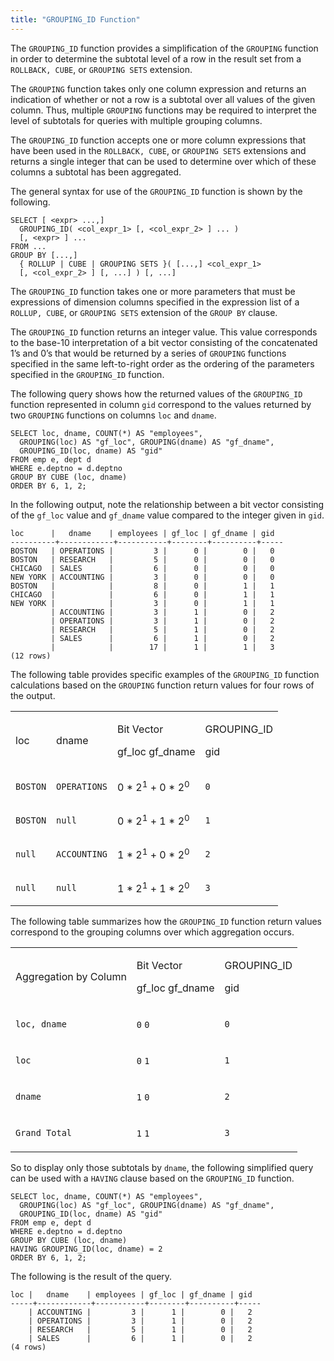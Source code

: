 ```yaml
---
title: "GROUPING_ID Function"
---
```


<div id="grouping_id_function" class="registered_link"></div>

The `GROUPING_ID` function provides a simplification of the `GROUPING` function in order to determine the subtotal level of a row in the result set from a `ROLLBACK, CUBE`, or `GROUPING SETS` extension.

The `GROUPING` function takes only one column expression and returns an indication of whether or not a row is a subtotal over all values of the given column. Thus, multiple `GROUPING` functions may be required to interpret the level of subtotals for queries with multiple grouping columns.

The `GROUPING_ID` function accepts one or more column expressions that have been used in the `ROLLBACK, CUBE`, or `GROUPING SETS` extensions and returns a single integer that can be used to determine over which of these columns a subtotal has been aggregated.

The general syntax for use of the `GROUPING_ID` function is shown by the following.

```text
SELECT [ <expr> ...,]
  GROUPING_ID( <col_expr_1> [, <col_expr_2> ] ... )
  [, <expr> ] ...
FROM ...
GROUP BY [...,]
  { ROLLUP | CUBE | GROUPING SETS }( [...,] <col_expr_1>
  [, <col_expr_2> ] [, ...] ) [, ...]
```

The `GROUPING_ID` function takes one or more parameters that must be expressions of dimension columns specified in the expression list of a `ROLLUP, CUBE`, or `GROUPING SETS` extension of the `GROUP BY` clause.

The `GROUPING_ID` function returns an integer value. This value corresponds to the base-10 interpretation of a bit vector consisting of the concatenated 1’s and 0’s that would be returned by a series of `GROUPING` functions specified in the same left-to-right order as the ordering of the parameters specified in the `GROUPING_ID` function.

The following query shows how the returned values of the `GROUPING_ID` function represented in column `gid` correspond to the values returned by two `GROUPING` functions on columns `loc` and `dname`.

```text
SELECT loc, dname, COUNT(*) AS "employees",
  GROUPING(loc) AS "gf_loc", GROUPING(dname) AS "gf_dname",
  GROUPING_ID(loc, dname) AS "gid"
FROM emp e, dept d
WHERE e.deptno = d.deptno
GROUP BY CUBE (loc, dname)
ORDER BY 6, 1, 2;
```

In the following output, note the relationship between a bit vector consisting of the `gf_loc` value and `gf_dname` value compared to the integer given in `gid`.

```text
loc      |   dname    | employees | gf_loc | gf_dname | gid
----------+------------+-----------+--------+----------+-----
BOSTON   | OPERATIONS |         3 |      0 |        0 |   0
BOSTON   | RESEARCH   |         5 |      0 |        0 |   0
CHICAGO  | SALES      |         6 |      0 |        0 |   0
NEW YORK | ACCOUNTING |         3 |      0 |        0 |   0
BOSTON   |            |         8 |      0 |        1 |   1
CHICAGO  |            |         6 |      0 |        1 |   1
NEW YORK |            |         3 |      0 |        1 |   1
         | ACCOUNTING |         3 |      1 |        0 |   2
         | OPERATIONS |         3 |      1 |        0 |   2
         | RESEARCH   |         5 |      1 |        0 |   2
         | SALES      |         6 |      1 |        0 |   2
         |            |        17 |      1 |        1 |   3
(12 rows)
```

The following table provides specific examples of the `GROUPING_ID` function calculations based on the `GROUPING` function return values for four rows of the output.

<table><tbody><tr class="odd"><td><p>loc</p></td><td><p>dname</p></td><td><p>Bit Vector</p><p>gf_loc gf_dname</p></td><td><p>GROUPING_ID</p><p>gid</p></td></tr><tr class="even"><td><code>BOSTON</code></td><td><code>OPERATIONS</code></td><td>0 * 2<sup>1</sup> + 0 * 2<sup>0</sup></td><td><p><code>0</code></p></td></tr><tr class="odd"><td><code>BOSTON</code></td><td><code>null</code></td><td>0 * 2<sup>1</sup> + 1 * 2<sup>0</sup></td><td><p><code>1</code></p></td></tr><tr class="even"><td><code>null</code></td><td><code>ACCOUNTING</code></td><td>1 * 2<sup>1</sup> + 0 * 2<sup>0</sup></td><td><p><code>2</code></p></td></tr><tr class="odd"><td><code>null</code></td><td><code>null</code></td><td>1 * 2<sup>1</sup> + 1 * 2<sup>0</sup></td><td><p><code>3</code></p></td></tr></tbody></table>

The following table summarizes how the `GROUPING_ID` function return values correspond to the grouping columns over which aggregation occurs.

<table><tbody><tr class="odd"><td><p>Aggregation by Column</p></td><td><p>Bit Vector</p><p>gf_loc gf_dname</p></td><td><p>GROUPING_ID</p><p>gid</p></td></tr><tr class="even"><td><code>loc, dname</code></td><td><p><code>0</code> <code>0</code></p></td><td><p><code>0</code></p></td></tr><tr class="odd"><td><code>loc</code></td><td><p><code>0</code> <code>1</code></p></td><td><p><code>1</code></p></td></tr><tr class="even"><td><code>dname</code></td><td><p><code>1</code> <code>0</code></p></td><td><p><code>2</code></p></td></tr><tr class="odd"><td><code>Grand Total</code></td><td><p><code>1</code> <code>1</code></p></td><td><p><code>3</code></p></td></tr></tbody></table>

So to display only those subtotals by `dname`, the following simplified query can be used with a `HAVING` clause based on the `GROUPING_ID` function.

```text
SELECT loc, dname, COUNT(*) AS "employees",
  GROUPING(loc) AS "gf_loc", GROUPING(dname) AS "gf_dname",
  GROUPING_ID(loc, dname) AS "gid"
FROM emp e, dept d
WHERE e.deptno = d.deptno
GROUP BY CUBE (loc, dname)
HAVING GROUPING_ID(loc, dname) = 2
ORDER BY 6, 1, 2;
```

The following is the result of the query.

```text
loc |   dname    | employees | gf_loc | gf_dname | gid
-----+------------+-----------+--------+----------+-----
    | ACCOUNTING |         3 |      1 |        0 |   2
    | OPERATIONS |         3 |      1 |        0 |   2
    | RESEARCH   |         5 |      1 |        0 |   2
    | SALES      |         6 |      1 |        0 |   2
(4 rows)
```

